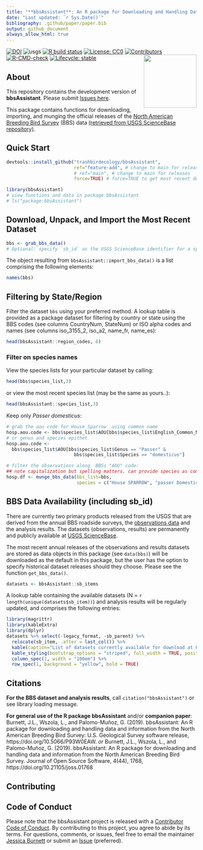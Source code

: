```yaml
---
title: "**bbsAssistant**: An R package for Downloading and Handling Data and Information from the North American Breeding Bird Survey (BBS)"
date: "Last updated: `r Sys.Date()`"
bibliography: .github/paper/paper.bib
output: github_document
always_allow_html: true
---
```


<!-- badges: start -->
[![DOI](https://joss.theoj.org/papers/10.21105/joss.01768/status.svg?style=flat-square&logo=appveyor)](https://doi.org/10.21105/joss.01768)
![usgs](https://img.shields.io/badge/USGS-Core-lightgrey.svg?style=flat-square&logo=appveyor)
[![R build status](https://github.com/trashbirdecology/bbsAssistant/workflows/R-CMD-check/badge.svg?style=flat-square&logo=appveyor)](https://github.com/trashbirdecology/bbsAssistant/actions)
[![License: CC0](https://img.shields.io/badge/License-CC0%201.0-lightgrey.svg?style=flat-square&logo=appveyor)](https://creativecommons.org/publicdomain/zero/1.0/)
[![Contributors](https://img.shields.io/badge/all_contributors-8-lightgrey.svg?style=flat-square&logo=appveyor)](#contributors)
[![R-CMD-check](https://github.com/trashbirdecology/bbsAssistant/workflows/R-CMD-check/badge.svg)](https://github.com/trashbirdecology/bbsAssistant/actions)
[![Lifecycle: stable](https://img.shields.io/badge/lifecycle-stable-brightgreen.svg)](https://lifecycle.r-lib.org/articles/stages.htm#stablel)
<!-- badges: end -->
<img src=".github/figures/logo.png" align="right" height=140/>


## About
This repository contains the development version of __bbsAssistant__. Please submit [Issues here](https://github.com/TrashBirdEcology/bbsAssistant/issues). 

This package contains functions for downloading, importing, and munging the official releases of the [North American Breeding Bird Survey](https://www.pwrc.usgs.gov/bbs/) (BBS) data [(retrieved from  USGS ScienceBase repository)](https://www.sciencebase.gov/catalog). 

<!-- ## Potential Future Developments -->
<!-- - [ ] Functions for creating presence/absence and count matrices for use in JAGS and beyond (see also: https://github.com/trashbirdecology/bbsebird/)  -->
<!-- - [ ] Spatial visualization tools -->
<!-- - [ ] -->

## Quick Start
```r
devtools::install_github("trashbirdecology/bbsAssistant", 
                         ref="feature-add", # change to main for releases
                         # ref="main", # change to main for releases
                         force=TRUE) # force=TRUE to get most recent dev version
```


```r
library(bbsAssistant)
# view functions and data in package bbsAssistant
# ls("package:bbsAssistant")
```

## Download, Unpack, and Import the Most Recent Dataset
```r
bbs <- grab_bbs_data()
# Optional: specify `sb_id` as the USGS ScienceBase identifier for a specific data release. If sb_id is not supplied, will default to the most recent data release.
```
The object resulting from `bbsAssistant::import_bbs_data()` is a list comprising the following elements:
```r
names(bbs)
```

## Filtering by State/Region
Filter the dataset `bbs` using your preferred method. A lookup table is provided as a package dataset for filtering by country or state using the BBS codes (see columns CountryNum, StateNum) or ISO alpha codes and names (see columns iso_3155_2, iso_a2, name_fr, name_es):
```r
head(bbsAssistant::region_codes, 6)
```
### Filter on species names
View the species lists for your particular dataset by calling:
```r
head(bbs$species_list,3)
```

or view the most recent species list (may be the same as yours..):
```r
head(bbsAssistant::species_list,3)
```

Keep only _Passer domesticus_:
```r
# grab the aou code for House Sparrow  using common name 
hosp.aou.code <- bbs$species_list$AOU[bbs$species_list$English_Common_Name=="House Sparrow"]
# or genus and species epithet
hosp.aou.code <-
  bbs$species_list$AOU[bbs$species_list$Genus == "Passer" &
                         bbs$species_list$Species == "domesticus"]

# filter the observations along  BBSs "AOU" code:
## note capitalization but spelling matters. can provide species as common, latin, or BBS "AOU" code
hosp.df <- munge_bbs_data(bbs_list=bbs, 
                          species = c("House SPARROW", "passer Domesticus", hosp.aou.code)) 
```

## BBS Data Availability (including sb_id)
There are currently two primary products released from the USGS that are derived from the annual BBS roadside surveys, the [observations data](https://www.sciencebase.gov/catalog/item/52b1dfa8e4b0d9b325230cd9) and the analysis results. The datasets (observations, results) are permanently and publicly available at [USGS ScienceBase](https://www.sciencebase.gov). 

The most recent annual releases of the observations and results datasets are stored as data objects in this package (see `data(bbs)`) will be downloaded as the default in this package, but the user has the option to specify historical dataset releases should they choose. Please see the function `get_bbs_data()`.

```r
datasets <- bbsAssistant::sb_items
```
A lookup table containing the available datasets (N = `r length(unique(datasets$sb_item))`) and analysis results will be regularly updated, and comprises the following entries: 
```r
library(magrittr)
library(kableExtra)
library(dplyr)
datasets %>% select(-legacy_format, -sb_parent) %>%  
  relocate(sb_item, .after = last_col()) %>%
  kable(caption="List of datasets currently available for download at USGS ScienceBase. Highlighted and bold row indicates the default BBS observations dataset stored internally in the package.") %>% 
  kable_styling(bootstrap_options = "striped", full_width = TRUE, position = "left") %>% 
  column_spec(1, width = "100em") %>% 
  row_spec(1, background = "yellow", bold = TRUE)
```

## Citations
__For the BBS dataset and analysis results__, call `citation("bbsAssistant")` or see library loading message.

__For general use of the R package bbsAssistant__ and/or __companion paper__:  
Burnett, J.L., Wszola, L., and Palomo-Muñoz, G. (2019). bbsAssistant: An R package for downloading and handling data and information from the North American Breeding Bird Survey: U.S. Geological Survey software release, https://doi.org/10.5066/P93W0EAW.
_or_ 
Burnett, J.L., Wszola, L., and Palomo-Muñoz, G. (2019). bbsAssistant: An R package for downloading and handling data and information from the North American Breeding Bird Survey. Journal of Open Source Software, 4(44), 1768, https://doi.org/10.21105/joss.01768


## Contributing
## Code of Conduct

Please note that the bbsAssistant project is released with a [Contributor Code of Conduct](https://contributor-covenant.org/version/2/0/CODE_OF_CONDUCT.html). By contributing to this project, you agree to abide by its terms. For questions, comments, or issues, feel free to email the maintainer [Jessica Burnett](mailto:jburnett@usgs.gov) or submit an [Issue](https://github.com/TrashBirdEcology/bbsAssistant/issues) (preferred).
